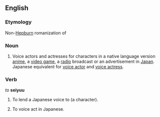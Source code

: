 ==English==
{{wikipedia}}

===Etymology===
Non-[[Hepburn]] romanization of {{etyl|ja|en}} {{term|声優|tr=seiyū|lang=ja}}

===Noun===
{{en-noun|seiyuu}} 

# Voice actors and actresses for characters in a native language version [[anime]], a [[video game]], a [[radio]] broadcast or an advertisement in [[Japan]].  Japanese equivalent for [[voice actor]] and [[voice actress]].

===Verb===
''to'' '''seiyuu'''

# {{context|transitive|lang=en}} To lend a Japanese voice to (a character).
# {{context|intransitive|lang=en}} To voice act in Japanese.
